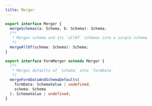 ```yaml
---
title: Merger
---
```


```typescript
export interface Merger {
  mergeSchemas(a: Schema, b: Schema): Schema;
  /**
   * Merges schema and its `allOf` schemas into a single schema
   */
  mergeAllOf(schema: Schema): Schema;
}

export interface FormMerger extends Merger {
  /**
   * Merges defaults of `schema` into `formData`
   */
  mergeFormDataAndSchemaDefaults(
    formData: SchemaValue | undefined,
    schema: Schema
  ): SchemaValue | undefined;
}
```